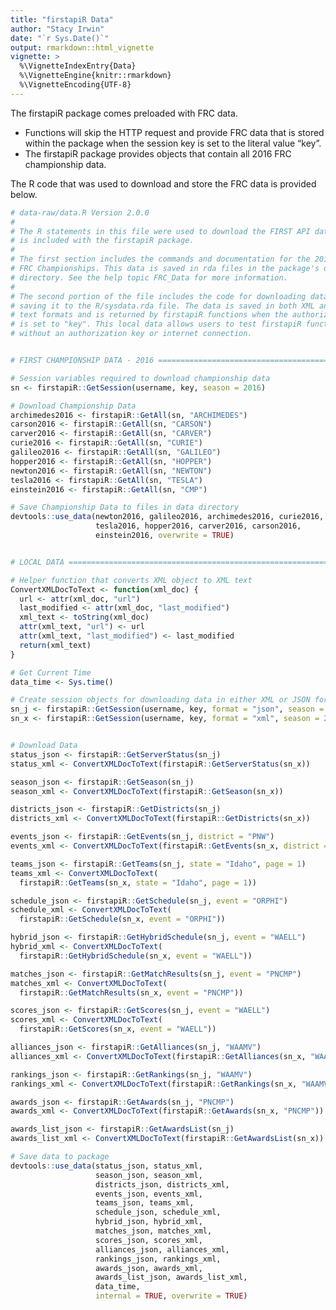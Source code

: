 ```yaml
---
title: "firstapiR Data"
author: "Stacy Irwin"
date: "`r Sys.Date()`"
output: rmarkdown::html_vignette
vignette: >
  %\VignetteIndexEntry{Data}
  %\VignetteEngine{knitr::rmarkdown}
  %\VignetteEncoding{UTF-8}
---
```


The firstapiR package comes preloaded with FRC data.

* Functions will skip the
  HTTP request and provide FRC data that is stored within the package when the
  session key is set to the literal value "key".
* The firstapiR package provides objects that contain all 2016 FRC championship
  data.
  
The R code that was used to download and store the FRC data is provided below.

```R
# data-raw/data.R Version 2.0.0
#
# The R statements in this file were used to download the FIRST API data that
# is included with the firstapiR package.
#
# The first section includes the commands and documentation for the 2016 FIRST
# FRC Championships. This data is saved in rda files in the package's data
# directory. See the help topic FRC_Data for more information.
#
# The second portion of the file includes the code for downloading data and
# saving it to the R/sysdata.rda file. The data is saved in both XML and JSON
# text formats and is returned by firstapiR functions when the authorization key
# is set to "key". This local data allows users to test firstapiR functions
# without an authorization key or internet connection.


# FIRST CHAMPIONSHIP DATA - 2016 ===============================================

# Session variables required to download championship data
sn <- firstapiR::GetSession(username, key, season = 2016)

# Download Championship Data
archimedes2016 <- firstapiR::GetAll(sn, "ARCHIMEDES")
carson2016 <- firstapiR::GetAll(sn, "CARSON")
carver2016 <- firstapiR::GetAll(sn, "CARVER")
curie2016 <- firstapiR::GetAll(sn, "CURIE")
galileo2016 <- firstapiR::GetAll(sn, "GALILEO")
hopper2016 <- firstapiR::GetAll(sn, "HOPPER")
newton2016 <- firstapiR::GetAll(sn, "NEWTON")
tesla2016 <- firstapiR::GetAll(sn, "TESLA")
einstein2016 <- firstapiR::GetAll(sn, "CMP")

# Save Championship Data to files in data directory
devtools::use_data(newton2016, galileo2016, archimedes2016, curie2016,
                   tesla2016, hopper2016, carver2016, carson2016,
                   einstein2016, overwrite = TRUE)


# LOCAL DATA ===================================================================

# Helper function that converts XML object to XML text
ConvertXMLDocToText <- function(xml_doc) {
  url <- attr(xml_doc, "url")
  last_modified <- attr(xml_doc, "last_modified")
  xml_text <- toString(xml_doc)
  attr(xml_text, "url") <- url
  attr(xml_text, "last_modified") <- last_modified
  return(xml_text)
}

# Get Current Time
data_time <- Sys.time()

# Create session objects for downloading data in either XML or JSON formats
sn_j <- firstapiR::GetSession(username, key, format = "json", season = 2016)
sn_x <- firstapiR::GetSession(username, key, format = "xml", season = 2016)


# Download Data
status_json <- firstapiR::GetServerStatus(sn_j)
status_xml <- ConvertXMLDocToText(firstapiR::GetServerStatus(sn_x))

season_json <- firstapiR::GetSeason(sn_j)
season_xml <- ConvertXMLDocToText(firstapiR::GetSeason(sn_x))

districts_json <- firstapiR::GetDistricts(sn_j)
districts_xml <- ConvertXMLDocToText(firstapiR::GetDistricts(sn_x))

events_json <- firstapiR::GetEvents(sn_j, district = "PNW")
events_xml <- ConvertXMLDocToText(firstapiR::GetEvents(sn_x, district = "PNW"))

teams_json <- firstapiR::GetTeams(sn_j, state = "Idaho", page = 1)
teams_xml <- ConvertXMLDocToText(
  firstapiR::GetTeams(sn_x, state = "Idaho", page = 1))

schedule_json <- firstapiR::GetSchedule(sn_j, event = "ORPHI")
schedule_xml <- ConvertXMLDocToText(
  firstapiR::GetSchedule(sn_x, event = "ORPHI"))

hybrid_json <- firstapiR::GetHybridSchedule(sn_j, event = "WAELL")
hybrid_xml <- ConvertXMLDocToText(
  firstapiR::GetHybridSchedule(sn_x, event = "WAELL"))

matches_json <- firstapiR::GetMatchResults(sn_j, event = "PNCMP")
matches_xml <- ConvertXMLDocToText(
  firstapiR::GetMatchResults(sn_x, event = "PNCMP"))

scores_json <- firstapiR::GetScores(sn_j, event = "WAELL")
scores_xml <- ConvertXMLDocToText(
  firstapiR::GetScores(sn_x, event = "WAELL"))

alliances_json <- firstapiR::GetAlliances(sn_j, "WAAMV")
alliances_xml <- ConvertXMLDocToText(firstapiR::GetAlliances(sn_x, "WAAMV"))

rankings_json <- firstapiR::GetRankings(sn_j, "WAAMV")
rankings_xml <- ConvertXMLDocToText(firstapiR::GetRankings(sn_x, "WAAMV"))

awards_json <- firstapiR::GetAwards(sn_j, "PNCMP")
awards_xml <- ConvertXMLDocToText(firstapiR::GetAwards(sn_x, "PNCMP"))

awards_list_json <- firstapiR::GetAwardsList(sn_j)
awards_list_xml <- ConvertXMLDocToText(firstapiR::GetAwardsList(sn_x))

# Save data to package
devtools::use_data(status_json, status_xml,
                   season_json, season_xml,
                   districts_json, districts_xml,
                   events_json, events_xml,
                   teams_json, teams_xml,
                   schedule_json, schedule_xml,
                   hybrid_json, hybrid_xml,
                   matches_json, matches_xml,
                   scores_json, scores_xml,
                   alliances_json, alliances_xml,
                   rankings_json, rankings_xml,
                   awards_json, awards_xml,
                   awards_list_json, awards_list_xml,
                   data_time,
                   internal = TRUE, overwrite = TRUE)
```
